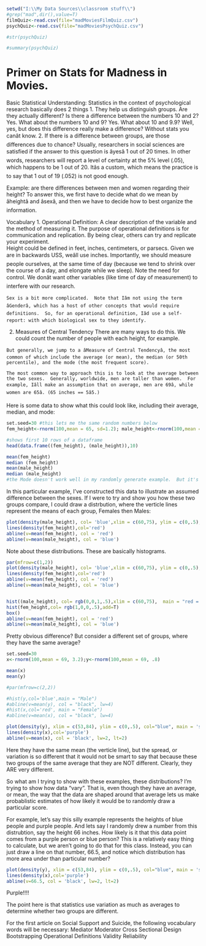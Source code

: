 
```r

setwd("I:\\My Data Sources\\classroom stuff\\")
#grep("mad",dir(),value=T)
filmQuiz<-read.csv(file="madMoviesFilmQuiz.csv")
psychQuiz<-read.csv(file="madMoviesPsychQuiz.csv")

#str(psychQuiz)

#summary(psychQuiz)
```


Primer on Stats for Madness in Movies.
========================================================

Basic Statistical Understanding:
Statistics in the context of psychological research basically does 2 things
  1.  They help us distinguish groups.  Are they actually different?  Is there a difference between the numbers 10 and 2?  Yes.  What about the numbers 10 and 9?  Yes.  What about 10 and 9.9?  Well, yes, but does this difference really make a difference?  Without stats you canât know.
  2.	If there is a difference between groups, are those differences due to chance?  Usually, researchers in social sciences are satisfied if the answer to this question is âyesâ 1 out of 20 times.  In other words, researchers will report a level of certainty at the 5% level (.05), which happens to be 1 out of 20.  Itâs a custom, which means the practice is to say that 1 out of 19 (.052) is not good enough.  

Example: are there differences between men and women regarding their height?  To answer this, we first have to decide what do we mean by âheightâ and âsexâ, and then we have to decide how to best organize the information.  

Vocabulary
  1.	Operational Definition:
    A clear description of the variable and the method of measuring it.  The purpose of operational definitions is for communication and replication.  By being clear, others can try and replicate your experiment.  
    Height could be defined in feet, inches, centimeters, or parsecs.  Given we are in backwards USS, weâll use inches.  Importantly, we should measure people ourselves, at the same time of day (because we tend to shrink over the course of a day, and elongate while we sleep).  Note the need for control.  We donât want other variables (like time of day of measurement) to interfere with our research.

    Sex is a bit more complicated.  Note that Iâm not using the term âGenderâ, which has a host of other concepts that would require definitions.  So, for an operational definition, Iâd use a self-report: with which biological sex to they identify.  

  2.  Measures of Central Tendency
    There are many ways to do this.  We could count the number of people with each height, for example.

    But generally, we jump to a âMeasure of Central Tendencyâ, the most common of which include the average (or mean), the median (or 50th percentile), and the mode (the most frequent score).

    The most common way to approach this is to look at the average between the two sexes.  Generally, worldwide, men are taller than women.  For example, Iâll make an assumption that on average, men are 69â, while women are 65â. (65 inches == 5â5.)

Here is some data to show what this could look like, including their average, median, and mode:


```r

set.seed=30 #this lets me the same random numbers below
fem_height<-rnorm(100,mean = 65, sd=1.2); male_height<-rnorm(100,mean = 69, 1.2) #this generates two samples of 100 with a mean and standard deviation

#shows first 10 rows of a dataframe
head(data.frame((fem_height), (male_height)),10)

mean(fem_height)
median (fem_height)
mean(male_height)
median (male_height)
#the Mode doesn't work well in my randomly generate example.  But it's the most frequent score)
```

In this particular example, I've constructed this data to illustrate an assumed difference between the sexes.  If I were to try and show you how these two groups compare, I could draw a distrbution, where the verticle lines represent the means of each group, Females then Males:


```r
plot(density(male_height), col= 'blue',xlim = c(60,75), ylim = c(0,.5), main = "red = Female; blue =  Male")
lines(density(fem_height),col='red')
abline(v=mean(fem_height), col = 'red')
abline(v=mean(male_height), col = 'blue')
```


Note about these distributions. These are basically histograms.  
```r
par(mfrow=c(1,2))
plot(density(male_height), col= 'blue',xlim = c(60,75), ylim = c(0,.5), main = "red = Female; blue =  Male")
lines(density(fem_height),col='red')
abline(v=mean(fem_height), col = 'red')
abline(v=mean(male_height), col = 'blue')


hist((male_height), col= rgb(0,0,1,.5),xlim = c(60,75),  main = "red = Female; blue =  Male")
hist(fem_height,col= rgb(1,0,0,.5),add=T)
box()
abline(v=mean(fem_height), col = 'red')
abline(v=mean(male_height), col = 'blue')

```





Pretty obvious difference?  But consider a different set of groups, where they have the same average?

```r
set.seed=30
x<-rnorm(100,mean = 69, 3.2);y<-rnorm(100,mean = 69, .8)

mean(x)
mean(y)

#par(mfrow=c(2,2))

#hist(y,col='blue',main = "Male")
#abline(v=mean(y), col = "black", lw=4)
#hist(x,col='red', main = "Female")
#abline(v=mean(x), col = "black", lw=4)

plot(density(y), xlim = c(53,84), ylim = c(0,.5), col="blue", main = 'silly example, dashed verticle line is the average')
lines(density(x),col='purple')
abline(v=mean(x), col = 'black', lw=2, lt=2)

```

Here they have the same mean (the verticle line), but the spread, or variation is so different that it would not be smart to say that because these two groups of the same average that they are NOT different. Clearly, they ARE very different.


So what am I trying to show with these examples, these distributions?  I'm trying to show how data "vary".  That is, even though they have an average, or mean, the way that the data are shaped around that average lets us make probablistic estimates of how likely it would be to randomly draw a particular score.  

For example, let's say this silly example represents the heights of blue people and purple people.  And lets say I randomly drew a number from this distrubtion, say the height 66 inches. How likely is it that this data point comes from a purple person or blue person?  This is a relatively easy thing to calculate, but we aren't going to do that for this class.  Instead, you can just draw a line on that number, 66.5, and notice which distribution has more area under than particular number?  

```r
plot(density(y), xlim = c(53,84), ylim = c(0,.5), col="blue", main = 'silly example, dashed verticle line is a random height of 66.5')
lines(density(x),col='purple')
abline(v=66.5, col = 'black', lw=2, lt=2)

```

Purple!!!!



The point here is that statistics use variation as much as averages to determine whether two groups are different.

















For the first article on Social Support and Suicide, the following vocabulary words will be necessary:
Mediator
Moderator
Cross Sectional Design
Bootstrapping
Operational Definitions
Validity 
Reliability



